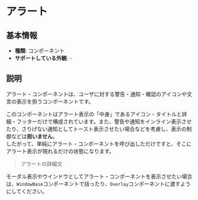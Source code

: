 

<Meta of={Stories} />

# アラート

## 基本情報

- **種類**: コンポーネント
- **サポートしている外観**: -

## 説明

アラート・コンポーネントは、ユーザに対する警告・通知・確認のアイコンや文言の表示を担うコンポーネントです。

このコンポーネントはアラート表示の「中身」であるアイコン・タイトルと詳細・フッターだけで構成されています。また、警告や通知をインライン表示させたり、さりげない通知としてトースト表示させたい場合などを考慮し、表示の制御などは**担いません**。<br />
したがって、単純にアラート・コンポーネントを呼び出しただけですと、そこにアラート表示が現れるだけの状態になります。

> <Alert title="アラートのタイトル">アラートの詳細文</Alert>

モーダル表示やウインドウとしてアラート・コンポーネントを表示させたい場合は、`WindowBase`コンポーネントで括ったり、`Overlay`コンポーネントに渡すようにしてください。

<Canvas of={Stories.Story} />